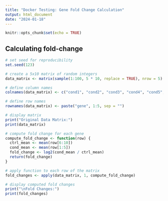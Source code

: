 ```yaml
---
title: "Docker Testing: Gene Fold Change Calculation"
output: html_document
date: "2024-01-18"
---
```


```r
knitr::opts_chunk$set(echo = TRUE)
```

## Calculating fold-change

```r
# set seed for reproducibility
set.seed(123)

# create a 5x10 matrix of random integers
data_matrix <- matrix(sample(1:100, 5 * 10, replace = TRUE), nrow = 5)

# define column names
colnames(data_matrix) <- c("cond1", "cond2", "cond3", "cond4", "cond5", "ctrl1", "ctrl2", "ctrl3", "ctrl4", "ctrl5")

# define row names
rownames(data_matrix) <- paste("gene", 1:5, sep = "")

# display matrix
print("Original Data Matrix:")
print(data_matrix)

# compute fold change for each gene
compute_fold_change <- function(row) {
  ctrl_mean <- mean(row[6:10])
  cond_mean <- mean(row[1:5])
  fold_change <- log2(cond_mean / ctrl_mean)
  return(fold_change)
}

# apply function to each row of the matrix
fold_changes <- apply(data_matrix, 1, compute_fold_change)

# display computed fold changes
print("\nFold Changes:")
print(fold_changes)
```
